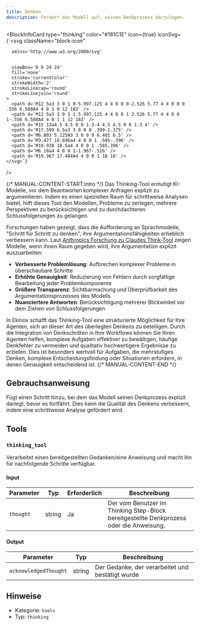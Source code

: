 ```yaml
---
title: Denken
description: Fordert das Modell auf, seinen Denkprozess darzulegen.
---
```



<BlockInfoCard 
  type="thinking"
  color="#181C1E"
  icon={true}
  iconSvg={`<svg className="block-icon"
      
      xmlns='http://www.w3.org/2000/svg'
      
      
      viewBox='0 0 24 24'
      fill='none'
      stroke='currentColor'
      strokeWidth='2'
      strokeLinecap='round'
      strokeLinejoin='round'
    >
      <path d='M12 5a3 3 0 1 0-5.997.125 4 4 0 0 0-2.526 5.77 4 4 0 0 0 .556 6.588A4 4 0 1 0 12 18Z' />
      <path d='M12 5a3 3 0 1 1 5.997.125 4 4 0 0 1 2.526 5.77 4 4 0 0 1-.556 6.588A4 4 0 1 1 12 18Z' />
      <path d='M15 13a4.5 4.5 0 0 1-3-4 4.5 4.5 0 0 1-3 4' />
      <path d='M17.599 6.5a3 3 0 0 0 .399-1.375' />
      <path d='M6.003 5.125A3 3 0 0 0 6.401 6.5' />
      <path d='M3.477 10.896a4 4 0 0 1 .585-.396' />
      <path d='M19.938 10.5a4 4 0 0 1 .585.396' />
      <path d='M6 18a4 4 0 0 1-1.967-.516' />
      <path d='M19.967 17.484A4 4 0 0 1 18 18' />
    </svg>`}
/>

{/* MANUAL-CONTENT-START:intro */}
Das Thinking-Tool ermutigt KI-Modelle, vor dem Beantworten komplexer Anfragen explizit zu argumentieren. Indem es einen speziellen Raum für schrittweise Analysen bietet, hilft dieses Tool den Modellen, Probleme zu zerlegen, mehrere Perspektiven zu berücksichtigen und zu durchdachteren Schlussfolgerungen zu gelangen.

Forschungen haben gezeigt, dass die Aufforderung an Sprachmodelle, "Schritt für Schritt zu denken", ihre Argumentationsfähigkeiten erheblich verbessern kann. Laut [Anthropics Forschung zu Claudes Think-Tool](https://www.anthropic.com/engineering/claude-think-tool) zeigen Modelle, wenn ihnen Raum gegeben wird, ihre Argumentation explizit auszuarbeiten:

- **Verbesserte Problemlösung**: Aufbrechen komplexer Probleme in überschaubare Schritte
- **Erhöhte Genauigkeit**: Reduzierung von Fehlern durch sorgfältige Bearbeitung jeder Problemkomponente
- **Größere Transparenz**: Sichtbarmachung und Überprüfbarkeit des Argumentationsprozesses des Modells
- **Nuanciertere Antworten**: Berücksichtigung mehrerer Blickwinkel vor dem Ziehen von Schlussfolgerungen

In Ekinox schafft das Thinking-Tool eine strukturierte Möglichkeit für Ihre Agenten, sich an dieser Art des überlegten Denkens zu beteiligen. Durch die Integration von Denkschritten in Ihre Workflows können Sie Ihren Agenten helfen, komplexe Aufgaben effektiver zu bewältigen, häufige Denkfehler zu vermeiden und qualitativ hochwertigere Ergebnisse zu erzielen. Dies ist besonders wertvoll für Aufgaben, die mehrstufiges Denken, komplexe Entscheidungsfindung oder Situationen erfordern, in denen Genauigkeit entscheidend ist.
{/* MANUAL-CONTENT-END */}

## Gebrauchsanweisung

Fügt einen Schritt hinzu, bei dem das Modell seinen Denkprozess explizit darlegt, bevor es fortfährt. Dies kann die Qualität des Denkens verbessern, indem eine schrittweise Analyse gefördert wird.

## Tools

### `thinking_tool`

Verarbeitet einen bereitgestellten Gedanken/eine Anweisung und macht ihn für nachfolgende Schritte verfügbar.

#### Input

| Parameter | Typ | Erforderlich | Beschreibung |
| --------- | ---- | -------- | ----------- |
| `thought` | string | Ja | Der vom Benutzer im Thinking Step-Block bereitgestellte Denkprozess oder die Anweisung. |

#### Output

| Parameter | Typ | Beschreibung |
| --------- | ---- | ----------- |
| `acknowledgedThought` | string | Der Gedanke, der verarbeitet und bestätigt wurde |

## Hinweise

- Kategorie: `tools`
- Typ: `thinking`
